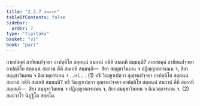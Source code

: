```yaml
---
title: "2.2.7 สมถวาร"
tableOfContents: false
sidebar:
  order: 7
type: "tipitaka"
basket: "vi"
book: "pari"
---
```



<DynamicBreadcrumb />

<Division number="255" book="pari">

<Paragraph number="1067" book="pari">
กายสํสคฺคํ สาทิยนปจฺจยา อาปตฺติโย สตฺตนฺนํ สมถานํ กติหิ สมเถหิ สมฺมนฺติ? กายสํสคฺคํ สาทิยนปจฺจยา อาปตฺติโย สตฺตนฺนํ สมถานํ ตีหิ สมเถหิ สมฺมนฺติ—  สิยา สมฺมุขาวินเยน จ ปฏิญฺญาตกรเณน จ, สิยา สมฺมุขาวินเยน จ ติณวตฺถารเกน จ …เป… . (1)
</Paragraph>

<Paragraph number="1068" book="pari">
ทธึ วิญฺญาเปตฺวา ภุญฺชนปจฺจยา อาปตฺติโย สตฺตนฺนํ สมถานํ กติหิ สมเถหิ สมฺมนฺติ? ทธึ วิญฺญาเปตฺวา ภุญฺชนปจฺจยา อาปตฺติโย สตฺตนฺนํ สมถานํ ตีหิ สมเถหิ สมฺมนฺติ—  สิยา สมฺมุขาวินเยน จ ปฏิญฺญาตกรเณน จ, สิยา สมฺมุขาวินเยน จ ติณวตฺถารเกน จ. (2)

</Paragraph>
</Division>

<Paragraph number="1069" type="center" book="pari">
สมถวาโร นิฏฺฐิโต สตฺตโม.
</Paragraph>